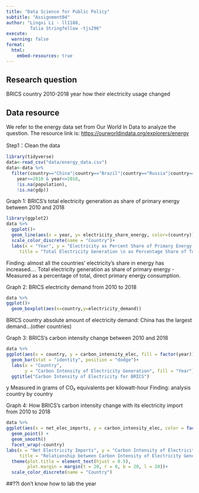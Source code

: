 ```yaml
---
title: "Data Science for Public Policy"
subtitle: "Assignment04"
author: "Lingxi Li - ll1188,
         Talia Stringfellow -tjs296"
execute:
  warning: false
format:
  html:
    embed-resources: true
---
```


## Research question

BRICS country
2010-2018 year
how their electricity usage changed

## Data resource

We refer to the energy data set from Our World In Data to analyze the question. The resource link is: <https://ourworldindata.org/explorers/energy>

Step1：Clean the data
```r
library(tidyverse)
data<-read_csv("data/energy_data.csv")
data<-data %>% 
  filter(country=="China"|country=="Brazil"|country=="Russia"|country=="India"|country=="South Africa",
    year>=2010 & year<=2018,
    !is.na(population),
    !is.na(gdp))
```

Graph 1:
BRICS's total electricity generation as share of primary energy between 2010 and 2018

```r
library(ggplot2)
data %>% 
  ggplot()+
  geom_line(aes(x = year, y= electricity_share_energy, color=(country)))+
  scale_color_discrete(name = "Country")+
  labs(x = "Year", y = "Electricity as Percent Share of Primary Energy \n(percentage point)", 
     title = "Total Electricity Generation \n as Percentage Share of Total Primary Energy Consumption \n for BRICS Countries from 2010 to 2018")
```
Finding: almost all the countries' electricity's share in energy has increased....
Total electricity generation as share of primary energy - Measured as a percentage of total, direct primary energy consumption.

Graph 2:
BRICS electricity demand from 2010 to 2018

```r
data %>% 
ggplot()+
  geom_boxplot(aes(x=country,y=electricity_demand))
```
BRICS country absolute amount of electricity demand: China has the largest demand...(other countries)

Graph 3:
BRICS's carbon intensity change between 2010 and 2018

```r
data %>% 
ggplot(aes(x = country, y = carbon_intensity_elec, fill = factor(year))) +
  geom_bar(stat = "identity", position = "dodge")+
  labs(x = "Country", 
       y = "Carbon Intensity of Electricity Generation", fill = "Year") +
  ggtitle("Carbon Intensity of Electricity for BRICS")
```
y Measured in grams of CO₂ equivalents per kilowatt-hour
Finding: analysis country by country 

Graph 4:
How BRICS's carbon intensity change with its electricity import from 2010 to 2018
```r
data %>% 
ggplot(aes(x = net_elec_imports, y = carbon_intensity_elec, color = factor(country))) +
  geom_point() +
  geom_smooth()
  facet_wrap(~country)
labs(x = "Net Electricity Imports", y = "Carbon Intensity of Electricity Generation", 
     title = "Relationship between Carbon Intensity of Electricity Generation \n and Net Electrical Imports \n From 2010 to 2018") +
  theme(plot.title = element_text(hjust = 0.5), 
        plot.margin = margin(t = 20, r = 0, b = 20, l = 20))+
  scale_color_discrete(name = "Country")
```
##??I don't know how to lab the year
